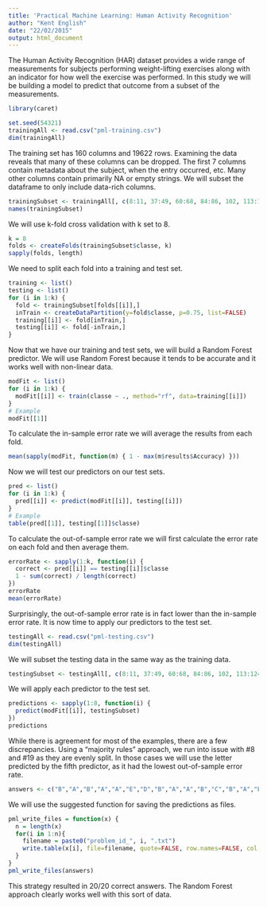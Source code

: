 ```yaml
---
title: 'Practical Machine Learning: Human Activity Recognition'
author: "Kent English"
date: "22/02/2015"
output: html_document
---
```


The Human Activity Recognition (HAR) dataset provides a wide range of measurements for subjects performing weight-lifting exercises along with an indicator for how well the exercise was performed. In this study we will be building a model to predict that outcome from a subset of the measurements.

```r
library(caret)
```

```r
set.seed(54321)
trainingAll <- read.csv("pml-training.csv")
dim(trainingAll)
```

The training set has 160 columns and 19622 rows. Examining the data reveals that many of these columns can be dropped. The first 7 columns contain metadata about the subject, when the entry occurred, etc. Many other columns contain primarily NA or empty strings. We will subset the dataframe to only include data-rich columns.

```r
trainingSubset <- trainingAll[, c(8:11, 37:49, 60:68, 84:86, 102, 113:124, 140, 151:160)]
names(trainingSubset)
```

We will use k-fold cross validation with k set to 8.

```r
k = 8
folds <- createFolds(trainingSubset$classe, k)
sapply(folds, length)
```

We need to split each fold into a training and test set.

```r
training <- list()
testing <- list()
for (i in 1:k) {
  fold <- trainingSubset[folds[[i]],]
  inTrain <- createDataPartition(y=fold$classe, p=0.75, list=FALSE)
  training[[i]] <- fold[inTrain,]
  testing[[i]] <- fold[-inTrain,]
}
```

Now that we have our training and test sets, we will build a Random Forest predictor. We will use Random Forest because it tends to be accurate and it works well with non-linear data.


```r
modFit <- list()
for (i in 1:k) {
  modFit[[i]] <- train(classe ~ ., method="rf", data=training[[i]])
}
# Example
modFit[[1]]
```

To calculate the in-sample error rate we will average the results from each fold.

```r
mean(sapply(modFit, function(m) { 1 - max(m$results$Accuracy) }))
```

Now we will test our predictors on our test sets.

```r
pred <- list()
for (i in 1:k) {
  pred[[i]] <- predict(modFit[[i]], testing[[i]])
}
# Example
table(pred[[1]], testing[[1]]$classe)
```

To calculate the out-of-sample error rate we will first calculate the error rate on each fold and then average them.

```r
errorRate <- sapply(1:k, function(i) {
  correct <- pred[[i]] == testing[[i]]$classe
  1 - sum(correct) / length(correct)
})
errorRate
mean(errorRate)
```

Surprisingly, the out-of-sample error rate is in fact lower than the in-sample error rate. It is now time to apply our predictors to the test set.

```r
testingAll <- read.csv("pml-testing.csv")
dim(testingAll)
```

We will subset the testing data in the same way as the training data.

```r
testingSubset <- testingAll[, c(8:11, 37:49, 60:68, 84:86, 102, 113:124, 140, 151:160)]
```

We will apply each predictor to the test set.

```r
predictions <- sapply(1:8, function(i) {
  predict(modFit[[i]], testingSubset)
})
predictions
```

While there is agreement for most of the examples, there are a few discrepancies. Using a "majority rules" approach, we run into issue with #8 and #19 as they are evenly split. In those cases we will use the letter predicted by the fifth predictor, as it had the lowest out-of-sample error rate.

```r
answers <- c("B","A","B","A","A","E","D","B","A","A","B","C","B","A","E","E","A","B","B","B")
```

We will use the suggested function for saving the predictions as files.

```r
pml_write_files = function(x) {
  n = length(x)
  for(i in 1:n){
    filename = paste0("problem_id_", i, ".txt")
    write.table(x[i], file=filename, quote=FALSE, row.names=FALSE, col.names=FALSE)
  }
}
pml_write_files(answers)
```

This strategy resulted in 20/20 correct answers. The Random Forest approach clearly works well with this sort of data.
